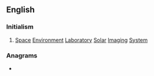 ==English==

===Initialism===
{{rfc-header|lang=en|Initialism}}
{{head|en|initialism}}

# [[space|Space]] [[environment|Environment]] [[laboratory|Laboratory]] [[solar|Solar]] [[imaging|Imaging]] [[system|System]]

===Anagrams===
* {{anagrams|en|a=eilsss|Sissel|lisses|sisels}}